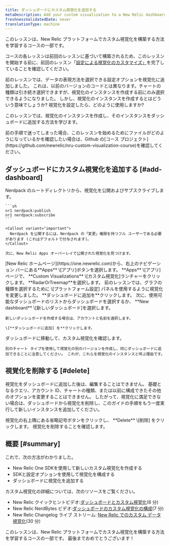 ```yaml
---
title: ダッシュボードにカスタム視覚化を追加する
metaDescription: Add your custom visualization to a New Relic dashboard
freshnessValidatedDate: never
translationType: machine
---
```


<Callout variant="tip">
  このレッスンは、New Relic プラットフォームでカスタム視覚化を構築する方法を学習するコースの一部です。

  コースの各レッスンは前回のレッスンに基づいて構築されるため、このレッスンを開始する前に、前回のレッスン「[設定による視覚化のカスタマイズ」](/docs/new-relic-solutions/tutorials/custom-visualization-config)を完了していることを確認してください。
</Callout>

前のレッスンでは、データの表現方法を選択できる設定オプションを視覚化に追加しました。 これは、以前のバージョンのコードとは異なります。チャートの種類は引き続き選択できますが、視覚化のインスタンスを作成する前にのみ選択できるようになりました。 しかし、視覚化のインスタンスを作成するとはどういう意味でしょうか? 視覚化を設定したら、どのように使用しますか?

このレッスンでは、視覚化のインスタンスを作成し、そのインスタンスをダッシュボードに追加する方法を学びます。

<Callout variant="tip">
  前の手順で迷ってしまった場合、このレッスンを始めるためにファイルがどのようになっているかを確認したい場合は、Github の[コース プロジェクト](https://github.com/newrelic/nru-custom-visualization-course)を確認してください。
</Callout>

## ダッシュボードにカスタム視覚化を追加する [#add-dashboard]

<Steps>
  <Step>
    Nerdpack のルートディレクトリから、視覚化を公開およびサブスクライブします。

    ```sh
    nr1 nerdpack:publish
    nr1 nerdpack:subscribe
    ```

    <Callout variant="important">
      Nerdpack を公開するには、Nerdpack の「変更」権限を持つフル ユーザーである必要があります (これはデフォルトで付与されます)。
    </Callout>

    次に、New Relic Apps オーバーレイで公開された視覚化を見つけます。
  </Step>

  <Step>
    [New Relic ホームページ](https://one.newrelic.com)から、右上のナビゲーション バーにある**Apps** \[アプリ]ボタンを選択します。
  </Step>

  <Step>
    **Apps** \[アプリ]ページで、 **Custom Visualizations** \[カスタム視覚化]ランチャーをクリックします。
  </Step>

  <Step>
    **RadarOrTreemap**を選択します。
  </Step>

  <Step>
    前のレッスンでは、グラフの種類を選択するために \[プラットフォーム設定] パネルを使用するように視覚化を変更しました。
  </Step>

  <Step>
    **ダッシュボードに追加を**クリックします。 次に、使用可能なダッシュボードのリストからダッシュボードを選択するか、 **New dashboard** \[新しいダッシュボード]を選択します。

    新しいダッシュボードを作成する場合は、アカウントと名前を選択します。

    \[**ダッシュボードに追加] を**クリックします。
  </Step>

  <Step>
    ダッシュボードに移動して、カスタム視覚化を確認します。

    別のチャート タイプを使用して視覚化の別のバージョンを作成し、同じダッシュボードに追加できることに注意してください。 これが、これらを視覚化のインスタンスと呼ぶ理由です。
  </Step>
</Steps>

## 視覚化を削除する [#delete]

視覚化をダッシュボードに追加した後は、編集することはできません。 基礎となるクエリ、アカウント ID、チャートの種類、または以前に構成できたその他のオプションを変更することはできません。 したがって、視覚化に満足できない場合は、ダッシュボードから視覚化を削除し、このガイドの手順をもう一度実行して新しいインスタンスを追加してください。

<Steps>
  <Step>
    視覚化の右上隅にある省略記号ボタンをクリックし、 **Delete** \[削除] をクリックします。
  </Step>

  <Step>
    視覚化を削除することを確認します。
  </Step>
</Steps>

## 概要 [#summary]

これで、次の方法がわかりました。

* New Relic One SDKを使用して新しいカスタム視覚化を作成する
* SDKと設定オプションを使用して視覚化を構成する
* ダッシュボードに視覚化を追加する

カスタム視覚化の詳細については、次のリソースをご覧ください。

* New Relic クイックヒントビデオ:[ダッシュボードとカスタム視覚化](https://www.youtube.com/watch?v=_F61mxtKfGA)(6 分)
* New Relic NerdBytes ビデオ:[ダッシュボードのカスタム視覚化の構成](https://www.youtube.com/watch?v=sFpG_iG7Xa8)(7 分)
* New Relic Changelog ライブ ストリーム: [New Relic でのカスタム データ視覚化](https://www.youtube.com/watch?v=HuR0EdHGz24)(30 分)

<Callout variant="course">
  このレッスンは、New Relic プラットフォームでカスタム視覚化を構築する方法を学習するコースの一部です。 最後までおめでとうございます！
</Callout>
